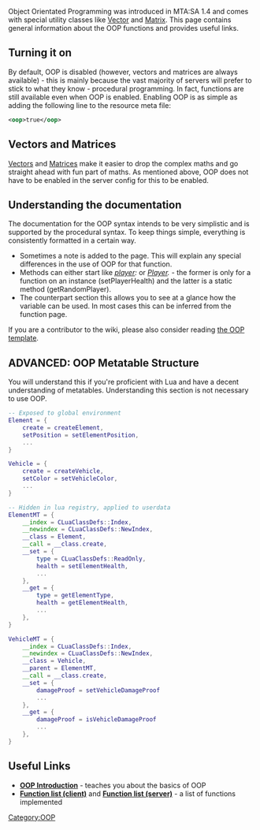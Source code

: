 Object Orientated Programming was introduced in MTA:SA 1.4 and comes with special utility classes like [[/Vector.md|Vector]] and [[/Matrix.md|Matrix]]. This page contains general information about the OOP functions and provides useful links.

== Turning it on ==
By default, OOP is disabled (however, vectors and matrices are always available) - this is mainly because the vast majority of servers will prefer to stick to what they know - procedural programming. In fact, functions are still available even when OOP is enabled. Enabling OOP is as simple as adding the following line to the resource meta file:
<syntaxhighlight lang="xml"><oop>true</oop></syntaxhighlight>

== Vectors and Matrices ==
[[/Vector.md|Vectors]] and [[/Matrix.md|Matrices]] make it easier to drop the complex maths and go straight ahead with fun part of maths. As mentioned above, OOP does not have to be enabled in the server config for this to be enabled.

== Understanding the documentation==
{{Note|If you were redirected here from a function page and you're not sure what OOP is, you may want to read the [[/OOP Introduction.md|OOP Introduction]] or the [[/#top.md|read the rest of this page]].}}
The documentation for the OOP syntax intends to be very simplistic and is supported by the procedural syntax. To keep things simple, everything is consistently formatted in a certain way.
<section name="Example" class="generic" show="true">
{{OOP|This function has been dropped in favour of [[/setPlayerHudComponentVisible.md|setPlayerHudComponentVisible]] |[[/player.md|player]].getRandom|random|isPlayerHudComponentVisible}}
</section>

* Sometimes a note is added to the page. This will explain any special differences in the use of OOP for that function.
* Methods can either start like ''[[/player.md|player]]:'' or ''[[/Player.md|Player]].'' - the former is only for a function on an instance (setPlayerHealth) and the latter is a static method (getRandomPlayer).
* The counterpart section this allows you to see at a glance how the variable can be used. In most cases this can be inferred from the function page.

If you are a contributor to the wiki, please also consider reading [[/Template:OOP.md|the OOP template]].

==ADVANCED: OOP Metatable Structure==
You will understand this if you're proficient with Lua and have a decent understanding of metatables. Understanding this section is not necessary to use OOP.
<syntaxhighlight lang="lua">
-- Exposed to global environment
Element = {
    create = createElement,
    setPosition = setElementPosition,
    ...
}

Vehicle = {
    create = createVehicle,
    setColor = setVehicleColor,
    ...
}

-- Hidden in lua registry, applied to userdata
ElementMT = {
    __index = CLuaClassDefs::Index,
    __newindex = CLuaClassDefs::NewIndex,
    __class = Element,
    __call = __class.create,
    __set = {
        type = CLuaClassDefs::ReadOnly,
        health = setElementHealth,
        ...
    },
    __get = {
        type = getElementType,
        health = getElementHealth,
        ...
    },
}

VehicleMT = {
    __index = CLuaClassDefs::Index,
    __newindex = CLuaClassDefs::NewIndex,
    __class = Vehicle,
    __parent = ElementMT,
    __call = __class.create,
    __set = {
        damageProof = setVehicleDamageProof
        ...
    },
    __get = {
        damageProof = isVehicleDamageProof
        ...
    },
}
</syntaxhighlight>

== Useful Links ==
* '''[[/OOP Introduction.md|OOP Introduction]]''' - teaches you about the basics of OOP
* '''[[/OOP_client.md|Function list (client)]]''' and '''[[/OOP_server.md|Function list (server)]]''' - a list of functions implemented

[[/Category:OOP.md|Category:OOP]]